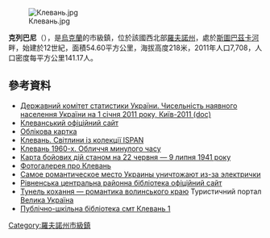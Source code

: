 [[File:Клевань.jpg|thumb]]

{{No footnotes|time=2015-09-16T07:30:57+00:00}}
{{coord|50|44|45|N|26|0|47|E|scale:30000|display=title}}

'''克列巴尼'''（{{lang-uk|Клевань}}），是[[烏克蘭|烏克蘭]]的市級鎮，位於該國西北部[[羅夫諾州|羅夫諾州]]，處於[[斯圖巴茲卡河|斯圖巴茲卡河]]畔，始建於12世紀，面積54.60平方公里，海拔高度218米，2011年人口7,708，人口密度每平方公里141.17人。

==參考資料==
*[https://web.archive.org/web/20121010205321/http://stat6.stat.lviv.ua/PXWEB2007/ukr/publ/2011/chnas.zip Державний комітет статистики України. Чисельність наявного населення України на 1 січня 2011 року, Київ-2011 (doc)]
* [http://klevan.at.ua/ Клеванський офіційний сайт] {{Wayback|url=http://klevan.at.ua/ |date=20201022004145 }}
* [http://gska2.rada.gov.ua/pls/z7502/A005?rdat1=21.07.2008&rf7571=28172 Облікова картка]{{dead link|date=2017年11月 |bot=InternetArchiveBot |fix-attempted=yes }}
* [http://www.kresy.pl/kresopedia,architektura?zobacz/klewan Клевань. Світлини із колекції ISPAN]
* [http://jasc51.io.com.ua/album85496 Клевань 1960-х. Обличчя минулого часу]{{Dead link}}
* [http://hamster02.narod.ru/p0011.jpg Карта бойових дій станом на 22 червня — 9 липня 1941 року] {{Wayback|url=http://hamster02.narod.ru/p0011.jpg |date=20180930034404 }}
* [http://smgn.com.ua/2013/05/klevan-tunel-kohannya-ta-inshi-tsikavi-shtuki/ Фотогалерея про Клевань]{{Dead link|date=2019年10月 |bot=InternetArchiveBot |fix-attempted=yes }}
* [http://vesti.ua/strana/24165-samoe-romanticheskoe-mesto-ukrainy-unichtozhajut-iz-za-jelektrichki Самое романтическое место Украины уничтожают из-за электрички] {{Wayback|url=http://vesti.ua/strana/24165-samoe-romanticheskoe-mesto-ukrainy-unichtozhajut-iz-za-jelektrichki |date=20140113161622 }}
* [https://web.archive.org/web/20150217142827/http://rivnelibr.rv.ua/ Рівненська центральна районна бібліотека офіційний сайт]
* [https://web.archive.org/web/20150530094646/http://bigtravel.in.ua/ua/node/888 Тунель кохання — романтика волинського краю] Туристичний портал [https://web.archive.org/web/20150906075316/http://bigtravel.in.ua/ua Велика Україна]
* [http://psb-klevan.at.ua/ Публічно-шкільна бібліотека смт Клевань 1] {{Wayback|url=http://psb-klevan.at.ua/ |date=20190319160950 }}

{{DEFAULTSORT:Клевань}}
[[Category:羅夫諾州市級鎮|Category:羅夫諾州市級鎮]]


{{Rivne-geo-stub}}